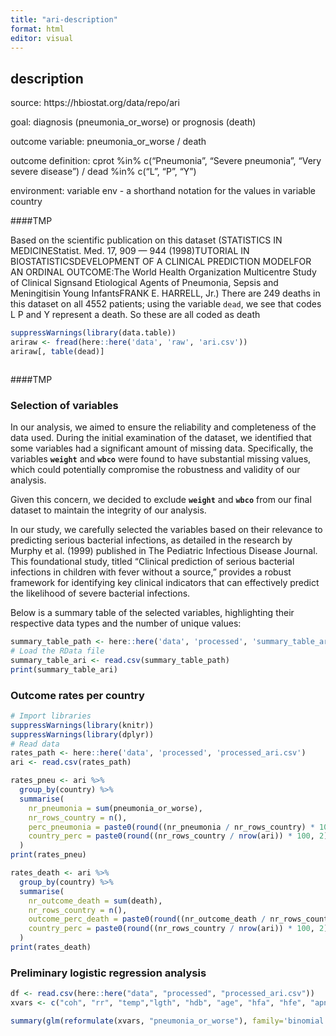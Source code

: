 ```yaml
---
title: "ari-description"
format: html
editor: visual
---
```


## description

source: https://hbiostat.org/data/repo/ari

goal: diagnosis (pneumonia_or_worse) or prognosis (death)

outcome variable: pneumonia_or_worse / death

outcome definition: cprot %in% c("Pneumonia", "Severe pneumonia", "Very severe disease") / dead %in% c("L", "P", "Y")

environment: variable env - a shorthand notation for the values in variable country

####TMP

Based on the scientific publication on this dataset (STATISTICS IN MEDICINEStatist. Med. 17, 909 — 944 (1998)TUTORIAL IN BIOSTATISTICSDEVELOPMENT OF A CLINICAL PREDICTION MODELFOR AN ORDINAL OUTCOME:The World Health Organization Multicentre Study of Clinical Signsand Etiological Agents of Pneumonia, Sepsis and Meningitisin Young InfantsFRANK E. HARRELL, Jr.) There are 249 deaths in this dataset on all 4552 patients; using the variable `dead`, we see that codes L P and Y represent a death. So these are all coded as death

```r
suppressWarnings(library(data.table))
ariraw <- fread(here::here('data', 'raw', 'ari.csv'))
ariraw[, table(dead)]



```

####TMP

### Selection of variables

In our analysis, we aimed to ensure the reliability and completeness of the data used. During the initial examination of the dataset, we identified that some variables had a significant amount of missing data. Specifically, the variables **`weight`** and **`wbco`** were found to have substantial missing values, which could potentially compromise the robustness and validity of our analysis.

Given this concern, we decided to exclude **`weight`** and **`wbco`** from our final dataset to maintain the integrity of our analysis.

In our study, we carefully selected the variables based on their relevance to predicting serious bacterial infections, as detailed in the research by Murphy et al. (1999) published in The Pediatric Infectious Disease Journal. This foundational study, titled "Clinical prediction of serious bacterial infections in children with fever without a source," provides a robust framework for identifying key clinical indicators that can effectively predict the likelihood of severe bacterial infections.

Below is a summary table of the selected variables, highlighting their respective data types and the number of unique values:

```r

summary_table_path <- here::here('data', 'processed', 'summary_table_ari.csv')
# Load the RData file
summary_table_ari <- read.csv(summary_table_path)
print(summary_table_ari)
```

### Outcome rates per country

```r
# Import libraries
suppressWarnings(library(knitr))
suppressWarnings(library(dplyr))
# Read data
rates_path <- here::here('data', 'processed', 'processed_ari.csv')
ari <- read.csv(rates_path)
```

```r
rates_pneu <- ari %>% 
  group_by(country) %>% 
  summarise(
    nr_pneumonia = sum(pneumonia_or_worse),
    nr_rows_country = n(),
    perc_pneumonia = paste0(round((nr_pneumonia / nr_rows_country) * 100, 2), '%'),
    country_perc = paste0(round((nr_rows_country / nrow(ari)) * 100, 2), '%')
  )
print(rates_pneu)
```

```r
rates_death <- ari %>% 
  group_by(country) %>% 
  summarise(
    nr_outcome_death = sum(death),
    nr_rows_country = n(),
    outcome_perc_death = paste0(round((nr_outcome_death / nr_rows_country) * 100, 2), '%'),
    country_perc = paste0(round((nr_rows_country / nrow(ari)) * 100, 2), '%')
  )
print(rates_death)
```

### Preliminary logistic regression analysis

```r
df <- read.csv(here::here("data", "processed", "processed_ari.csv"))
xvars <- c("coh", "rr", "temp","lgth", "hdb", "age", "hfa", "hfe", "apn")

summary(glm(reformulate(xvars, "pneumonia_or_worse"), family='binomial', data=df))
```
